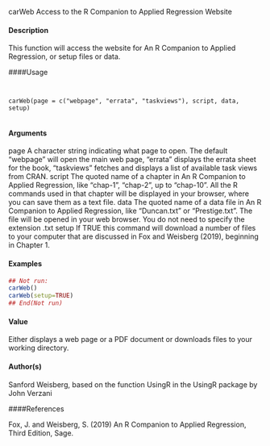 carWeb Access to the R Companion to Applied Regression Website

#### Description

This function will access the website for An R Companion to Applied Regression, or setup files or
data.

####Usage
<pre><code>

carWeb(page = c("webpage", "errata", "taskviews"), script, data, setup)

</code></pre>

#### Arguments

page A character string indicating what page to open. The default "webpage" will open the main web page, "errata" displays the errata sheet for the book, "taskviews"
fetches and displays a list of available task views from CRAN.
script The quoted name of a chapter in An R Companion to Applied Regression, like "chap-1", "chap-2", up to "chap-10". All the R commands used in that chapter will be displayed in your browser, where you can save them as a text file.
data The quoted name of a data file in An R Companion to Applied Regression, like "Duncan.txt" or "Prestige.txt". The file will be opened in your web
browser. You do not need to specify the extension .txt setup If TRUE this command will download a number of files to your computer that are
discussed in Fox and Weisberg (2019), beginning in Chapter 1.

#### Examples

```r

## Not run:
carWeb()
carWeb(setup=TRUE)
## End(Not run)
```
#### Value
Either displays a web page or a PDF document or downloads files to your working directory.

#### Author(s)
Sanford Weisberg, based on the function UsingR in the UsingR package by John Verzani

####References

Fox, J. and Weisberg, S. (2019) An R Companion to Applied Regression, Third Edition, Sage.


